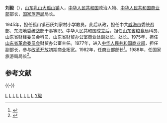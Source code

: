 {{他用
|subject=曾任中华人民共和国商业部部长，国家旅游局局长
|other=同名或類似名的其它條目描述
|刘毅
}}

'''刘毅'''（{{bd|1930年|11月24日|||catIdx=L}}），[[山东省|山东]][[乳山市|乳山]][[大孤山镇_(乳山市)|大孤山镇]]人，[[中华人民共和国|中华人民共和国]]政治人物、[[中华人民共和国商业部|中华人民共和国商业部]]部长，[[国家旅游局|国家旅游局]]局长。

1945年，担任孤山镇石灰刘家村小学教员，此后从政，担任中共[[威海市|威海市]]委统战部、东海地委统战部干事等职。中华人民共和国成立后，担任[[山东省粮食局|山东省粮食局]]科员、山东省财经委员会科员、山东省财贸办公室商业处副处长、处长。1975年，担任[[山东省革命委员会|山东省革命委员会]]财贸办公室主任。1977年，进入[[中华人民共和国商业部|中华人民共和国商业部]]，担任副部长，参与[[改革开放|改革开放]]初期商业拓宽。1982年，任商业部部长<ref>{{cite web|author=[[李先念|李先念]]|title=《中华人民共和国主席令 第二号》|url=http://cpc.people.com.cn/GB/69112/152356/152381/9422165.html|publisher=人民网|accessdate=2012-01-12|archive-date=2019-05-02|archive-url=https://web.archive.org/web/20190502133142/http://cpc.people.com.cn/GB/69112/152356/152381/9422165.html|dead-url=no}}</ref>。1988年，任国家旅游局局长<ref>{{cite web|title=刘毅|url=http://www.sd.xinhuanet.com/wq/2008-01/02/content_12103254.htm|publisher=新华网|accessdate=2012-01-12|deadurl=yes|archiveurl=https://web.archive.org/web/20160610233803/http://www.sd.xinhuanet.com/wq/2008-01/02/content_12103254.htm|archivedate=2016-06-10}}</ref>。

== 参考文献 ==
{{Reflist}}

{{-}}
{{第5届国务院|部门首长}}
{{第6届国务院|部门首长}}

[[Category:国家旅游局局长|L]]
[[Category:中华人民共和国商业部部长|L]]
[[Category:中国共产党第十二届中央委员会候补委员|L]]
[[Category:中国共产党第十三届中央委员会候补委员|L]]
[[Category:中国共产党第十四届中央委员会候补委员|L]]
[[Category:第八届全国政协常务委员|L]]
[[Category:第九届全国政协常务委员|L]]
[[Category:乳山人|L]]
[[Category:刘姓|Y毅]]